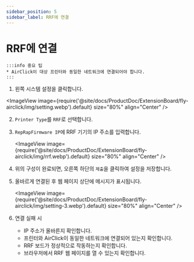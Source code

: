 ```yaml
---
sidebar_position: 5
sidebar_label: RRF에 연결
---
```


# RRF에 연결

    :::info 중요 팁
    * AirClick이 대상 프린터와 동일한 네트워크에 연결되어야 합니다.
    :::

1. 왼쪽 시스템 설정을 클릭합니다.

<ImageView image={require('@site/docs/ProductDoc/ExtensionBoard/fly-airclick/img/setting.webp').default} size="80%" align="Center" />

2. `Printer Type`를 `RRF`로 선택합니다.
3. `RepRapFirmware IP`에 RRF 기기의 IP 주소를 입력합니다.

    <ImageView image={require('@site/docs/ProductDoc/ExtensionBoard/fly-airclick/img/rrf.webp').default} size="80%" align="Center" />

4. 위의 구성이 완료되면, 오른쪽 하단의 `제출`을 클릭하여 설정을 저장합니다.
5. 올바르게 연결된 후 웹 페이지 상단에 메시지가 표시됩니다.

     <ImageView image={require('@site/docs/ProductDoc/ExtensionBoard/fly-airclick/img/setting-3.webp').default} size="80%" align="Center" />

6. 연결 실패 시
    - IP 주소가 올바른지 확인합니다.
    - 프린터와 AirClick이 동일한 네트워크에 연결되어 있는지 확인합니다.
    - RRF 보드가 정상적으로 작동하는지 확인합니다.
    - 브라우저에서 RRF 웹 페이지를 열 수 있는지 확인합니다.
